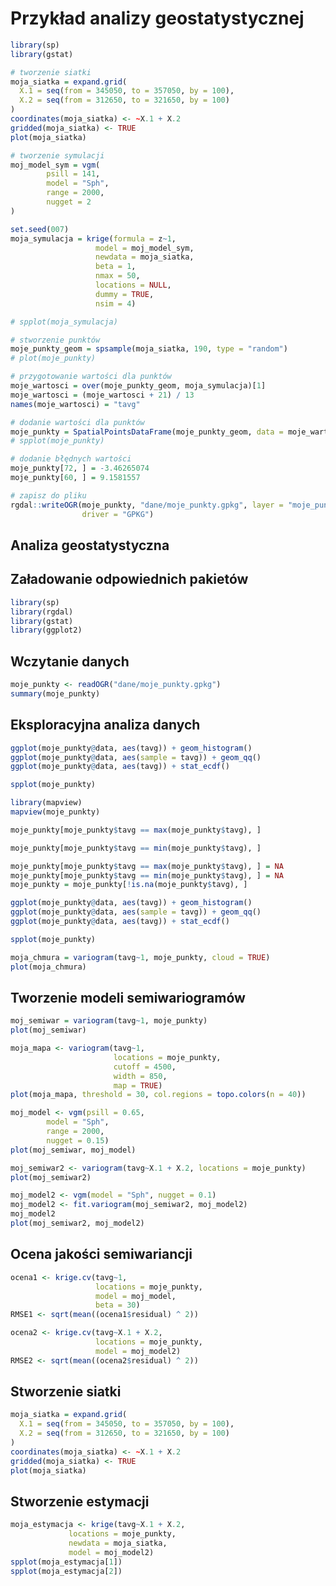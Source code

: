 # Przykład analizy geostatystycznej {#przyklad}

```r
library(sp)
library(gstat)

# tworzenie siatki
moja_siatka = expand.grid(
  X.1 = seq(from = 345050, to = 357050, by = 100),
  X.2 = seq(from = 312650, to = 321650, by = 100)
)
coordinates(moja_siatka) <- ~X.1 + X.2
gridded(moja_siatka) <- TRUE
plot(moja_siatka)

# tworzenie symulacji
moj_model_sym = vgm(
        psill = 141,
        model = "Sph",
        range = 2000,
        nugget = 2
)

set.seed(007)
moja_symulacja = krige(formula = z~1, 
                   model = moj_model_sym, 
                   newdata = moja_siatka, 
                   beta = 1,
                   nmax = 50, 
                   locations = NULL, 
                   dummy = TRUE, 
                   nsim = 4)

# spplot(moja_symulacja)

# stworzenie punktów
moje_punkty_geom = spsample(moja_siatka, 190, type = "random")
# plot(moje_punkty)

# przygotowanie wartości dla punktów
moje_wartosci = over(moje_punkty_geom, moja_symulacja)[1]
moje_wartosci = (moje_wartosci + 21) / 13
names(moje_wartosci) = "tavg"

# dodanie wartości dla punktów
moje_punkty = SpatialPointsDataFrame(moje_punkty_geom, data = moje_wartosci)
# spplot(moje_punkty)

# dodanie błędnych wartości
moje_punkty[72, ] = -3.46265074
moje_punkty[60, ] = 9.1581557

# zapisz do pliku
rgdal::writeOGR(moje_punkty, "dane/moje_punkty.gpkg", layer = "moje_punkty",
                driver = "GPKG")
```

## Analiza geostatystyczna


## Załadowanie odpowiednich pakietów

```r
library(sp)
library(rgdal)
library(gstat)
library(ggplot2)
```

## Wczytanie danych

```r
moje_punkty <- readOGR("dane/moje_punkty.gpkg")
summary(moje_punkty)
```

## Eksploracyjna analiza danych

```r
ggplot(moje_punkty@data, aes(tavg)) + geom_histogram()
ggplot(moje_punkty@data, aes(sample = tavg)) + geom_qq()
ggplot(moje_punkty@data, aes(tavg)) + stat_ecdf()
```

```r
spplot(moje_punkty)
```

```r
library(mapview)
mapview(moje_punkty)
```

```r
moje_punkty[moje_punkty$tavg == max(moje_punkty$tavg), ]
```

```r
moje_punkty[moje_punkty$tavg == min(moje_punkty$tavg), ]
```

```r
moje_punkty[moje_punkty$tavg == max(moje_punkty$tavg), ] = NA
moje_punkty[moje_punkty$tavg == min(moje_punkty$tavg), ] = NA
moje_punkty = moje_punkty[!is.na(moje_punkty$tavg), ]
```

```r
ggplot(moje_punkty@data, aes(tavg)) + geom_histogram()
ggplot(moje_punkty@data, aes(sample = tavg)) + geom_qq()
ggplot(moje_punkty@data, aes(tavg)) + stat_ecdf()
```

```r
spplot(moje_punkty)
```

```r
moja_chmura = variogram(tavg~1, moje_punkty, cloud = TRUE)
plot(moja_chmura)
```

## Tworzenie modeli semiwariogramów

```r
moj_semiwar = variogram(tavg~1, moje_punkty)
plot(moj_semiwar)
```

```r
moja_mapa <- variogram(tavg~1, 
                       locations = moje_punkty,
                       cutoff = 4500,
                       width = 850, 
                       map = TRUE)
plot(moja_mapa, threshold = 30, col.regions = topo.colors(n = 40))
```

```r
moj_model <- vgm(psill = 0.65,
        model = "Sph",
        range = 2000,
        nugget = 0.15)
plot(moj_semiwar, moj_model)
```

```r
moj_semiwar2 <- variogram(tavg~X.1 + X.2, locations = moje_punkty)
plot(moj_semiwar2)
```

```r
moj_model2 <- vgm(model = "Sph", nugget = 0.1)
moj_model2 <- fit.variogram(moj_semiwar2, moj_model2)
moj_model2
plot(moj_semiwar2, moj_model2)
```

## Ocena jakości semiwariancji

```r
ocena1 <- krige.cv(tavg~1, 
                   locations = moje_punkty,
                   model = moj_model, 
                   beta = 30)
RMSE1 <- sqrt(mean((ocena1$residual) ^ 2))
```

```r
ocena2 <- krige.cv(tavg~X.1 + X.2, 
                   locations = moje_punkty,
                   model = moj_model2)
RMSE2 <- sqrt(mean((ocena2$residual) ^ 2))
```

## Stworzenie siatki

```r
moja_siatka = expand.grid(
  X.1 = seq(from = 345050, to = 357050, by = 100),
  X.2 = seq(from = 312650, to = 321650, by = 100)
)
coordinates(moja_siatka) <- ~X.1 + X.2
gridded(moja_siatka) <- TRUE
plot(moja_siatka)
```

## Stworzenie estymacji

```r
moja_estymacja <- krige(tavg~X.1 + X.2, 
             locations = moje_punkty, 
             newdata = moja_siatka, 
             model = moj_model2)
spplot(moja_estymacja[1])
spplot(moja_estymacja[2])
```


